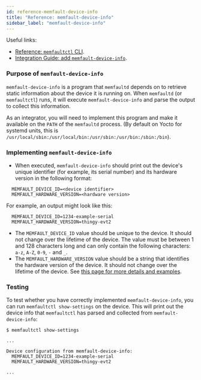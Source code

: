 ```yaml
---
id: reference-memfault-device-info
title: "Reference: memfault-device-info"
sidebar_label: "memfault-device-info"
---
```


Useful links:

- [Reference: `memfaultctl` CLI][docs-memfaultctl].
- [Integration Guide: add
  `memfault-device-info`][integration-guide-memfault-device-info].

### Purpose of `memfault-device-info`

`memfault-device-info` is a program that `memfaultd` depends on to retrieve
static information about the device it is running on. When `memfaultd` (or
`memfaultctl`) runs, it will execute `memfault-device-info` and parse the output
to collect this information.

As an integrator, you will need to implement this program and make it available
on the `PATH` of the `memfaultd` process. (By default on Yocto for systemd
units, this is `/usr/local/sbin:/usr/local/bin:/usr/sbin:/usr/bin:/sbin:/bin`).

### Implementing `memfault-device-info`

- When executed, `memfault-device-info` should print out the device's unique
  identifier (for example, its serial number) and its hardware version in the
  following format:

```
  MEMFAULT_DEVICE_ID=<device identifier>
  MEMFAULT_HARDWARE_VERSION=<hardware version>
```

For example, an output might look like this:

```
  MEMFAULT_DEVICE_ID=1234-example-serial
  MEMFAULT_HARDWARE_VERSION=thingy-evt2
```

- The `MEMFAULT_DEVICE_ID` value should be unique to the device. It should not
  change over the lifetime of the device. The value must be between 1 and 128
  characters long and can only contain the following characters: `a-z`, `A-Z`,
  `0-9`, `-` and `_`.
- The `MEMFAULT_HARDWARE_VERSION` value should be a string that identifies the
  hardware version of the device. It should not change over the lifetime of the
  device. See [this page for more details and examples][hardware-version].

### Testing

To test whether you have correctly implemented `memfault-device-info`, you can
run `memfaultctl show-settings` on the device. This will print out the device
info that `memfaultctl` has parsed and collected from `memfault-device-info`:

```console
$ memfaultctl show-settings

...

Device configuration from memfault-device-info:
  MEMFAULT_DEVICE_ID=1234-example-serial
  MEMFAULT_HARDWARE_VERSION=thingy-evt2

...
```

[docs-memfaultctl]: /docs/linux/reference-memfaultctl-cli
[hardware-version]:
  /docs/platform/software-version-hardware-version/#hardware-version
[integration-guide-memfault-device-info]:
  /docs/linux/integration-guide#memfault-device-info
